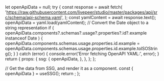 
  let openApiData = null;
  try {
    const response = await fetch(
      'https://raw.githubusercontent.com/livepeer/studio/master/packages/api/src/schema/api-schema.yaml',
    );
    const yamlContent = await response.text();
    openApiData = yaml.load(yamlContent);
    // Convert the Date object to a string representation
    if (
      openApiData.components?.schemas?.usage?.properties?.id?.example instanceof
      Date
    ) {
      openApiData.components.schemas.usage.properties.id.example =
        openApiData.components.schemas.usage.properties.id.example.toISOString();
    }
  } catch (error) {
    console.error('Error fetching OpenAPI YAML:', error);
  }
  return {
    props: {
      ssg: {
        openApiData,
      },
    },
  };
};

  // Get the data from SSG, and render it as a component.
  const { openApiData } = useSSG();
  return <APIReference openApiData={openApiData} />;
};

<Bleed full>
  <References />
</Bleed>
